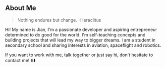 ## About Me

> Nothing endures but change. -Heraclitus

Hi! My name is Jian, I'm a passionate developer and aspiring entrepreneur determined to do good for the world.
I'm self-teaching concepts and building projects that will lead my way to bigger dreams.
I am a student in secondary school and sharing interests in aviation, spaceflight and robotics.

If you want to work with me, talk together or just say hi, don't hesitate to contact me! ⬇️⬇️
